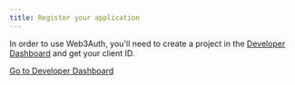 ```yaml
---
title: Register your application
---
```


In order to use Web3Auth, you'll need to create a project in the [Developer Dashboard](https://dashboard.web3auth.io) and get your client ID.

<a className="button button--primary" href="https://dashboard.web3auth.io" target="_blank" rel="noreferrer noopener">
  Go to Developer Dashboard
</a>
